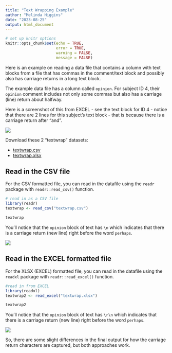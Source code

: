 ```yaml
---
title: "Text Wrapping Example"
author: "Melinda Higgins"
date: "2023-08-25"
output: html_document
---
```


```r
# set up knitr options
knitr::opts_chunk$set(echo = TRUE,
                      error = TRUE,
                      warning = FALSE,
                      message = FALSE)
```

Here is an example on reading a data file that contains a column with text blocks from a file that has commas in the comment/text block and possibly also has carriage returns in a long text block.

The example data file has a column called `opinion`. For subject ID 4, their `opinion` comment includes not only some commas but also has a carriage (line) return about halfway.

Here is a screenshot of this from EXCEL - see the text block for ID 4 - notice that there are 2 lines for this subject's text block - that is because there is a carriage return after "and".

![](textwrap_excel.png)

Download these 2 "textwrap" datasets:

* [textwrap.csv](https://melindahiggins2000.github.io/RWorkshops_HJFGlobal_AugSept2023/textwrap.csv)
* [textwrap.xlsx](https://melindahiggins2000.github.io/RWorkshops_HJFGlobal_AugSept2023/textwrap.xlsx)

## Read in the CSV file

For the CSV formatted file, you can read in the datafile using the `readr` package with `readr::read_csv()` function.

```r
# read in as a CSV file
library(readr)
textwrap <- read_csv("textwrap.csv")

textwrap
```

You'll notice that the `opinion` block of text has `\n` which indicates that there is a carriage return (new line) right before the word `perhaps`.

![](textwrap_csv_cr.png)


## Read in the EXCEL formatted file

For the XLSX (EXCEL) formatted file, you can read in the datafile using the `readxl` package with `readr::read_excel()` function.

```r
#read in from EXCEL
library(readxl)
textwrap2 <- read_excel("textwrap.xlsx") 

textwrap2
```

You'll notice that the `opinion` block of text has `\r\n` which indicates that there is a carriage return (new line) right before the word `perhaps`.

![](textwrap_xls_cr.png)

So, there are some slight differences in the final output for how the carriage return characters are captured, but both approaches work.


